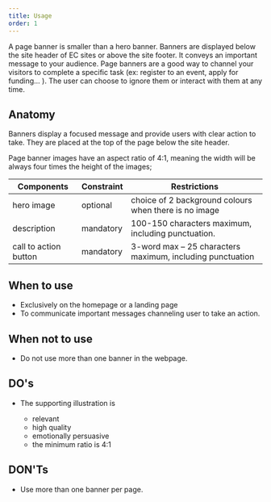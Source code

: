 ```yaml
---
title: Usage
order: 1
---
```



<Paragraph size="lead">
  A page banner is smaller than a hero banner. Banners are displayed below the
  site header of EC sites or above the site footer. It conveys an important
  message to your audience. Page banners are a good way to channel your visitors
  to complete a specific task (ex: register to an event, apply for funding... ).
  The user can choose to ignore them or interact with them at any time.
</Paragraph>

## Anatomy

Banners display a focused message and provide users with clear action to take. They are placed at the top of the page below the site header.

Page banner images have an aspect ratio of 4:1, meaning the width will be always four times the height of the images;

| Components            | Constraint | Restrictions                                              |
| --------------------- | ---------- | --------------------------------------------------------- |
| hero image            | optional   | choice of 2 background colours when there is no image     |
| description           | mandatory  | 100-150 characters maximum, including punctuation.        |
| call to action button | mandatory  | 3-word max – 25 characters maximum, including punctuation |

## When to use

- Exclusively on the homepage or a landing page
- To communicate important messages channeling user to take an action.

## When not to use

- Do not use more than one banner in the webpage.

## DO's

- The supporting illustration is

  - relevant
  - high quality
  - emotionally persuasive
  - the minimum ratio is 4:1

## DON'Ts

- Use more than one banner per page.
